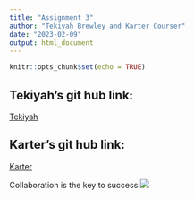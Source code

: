 ```yaml
---
title: "Assignment 3"
author: "Tekiyah Brewley and Karter Courser"
date: "2023-02-09"
output: html_document
---
```


```r
knitr::opts_chunk$set(echo = TRUE)
```

## Tekiyah's git hub link:
[Tekiyah](https://github.com/tekiyahb)

## Karter's git hub link: 
[Karter]()



Collaboration is the key to success 
![](https://t4.ftcdn.net/jpg/01/54/85/81/360_F_154858180_hKufafm5J9b9LRQmfQidOi2imgndT451.jpg) 


